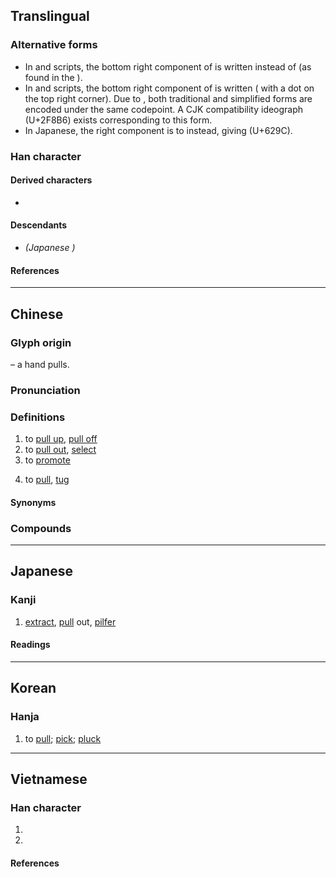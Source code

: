 {{also|抜|拨}}
{{character info}}
{{character info|0x2F8B6}}

==Translingual==
{{CJKV-forms|拔|拔|抜|拔}}

===Alternative forms===
* In {{w|traditional Chinese characters|traditional Chinese}} and {{w|Hanja|Korean}} scripts, the bottom right component of {{l|mul|犮}} is written {{l|mul|乂}} instead of {{l|mul|又}} (as found in the {{w|Kangxi dictionary}}).
* In {{w|simplified Chinese characters|simplified Chinese}} and {{w|Chữ Nôm|Vietnamese}} scripts, the bottom right component of {{l|mul|犮}} is written {{l|mul|又}} ({{l|mul|友}} with a dot on the top right corner). Due to {{w|Han unification}}, both traditional and simplified forms are encoded under the same codepoint. A CJK compatibility ideograph (U+2F8B6) exists corresponding to this form.
* In Japanese, the right component {{l|mul|犮}} is {{w|Shinjitai|simplified}} to {{l|mul|友}} instead, giving {{l|mul|抜}} (U+629C).

===Han character===
{{Han char|rn=64|rad=手|as=05|sn=8|four=53047|canj=QIKE,QIKK|ids=⿰扌犮(GHTJK)}}

====Derived characters====
* {{l|mul|[[菝]]}}

====Descendants====
* {{l|mul|[[抜]]}} ''(Japanese {{w|shinjitai}})''

====References====
{{Han ref|kx=0426.010|dkj=11959|dj=0774.030|hdz=31850.030|uh=62D4|ud=25300|bh=A9DE|bd=43486}}
{{Han ref|uh=2F8B6}}

----

==Chinese==
{{zh-forms}}

===Glyph origin===
{{Han etym}}
{{Han compound|手|alt1=扌|t1=hand|犮|ls=psc|c1=s|c2=p}} – a hand pulls.

===Pronunciation===
{{zh-pron
|m=bá
|m-s=pa2
|dg=ба1
|c=bat6
|c-t=bat5
|g=pat7
|h=pfs=pha̍t;gd=pad6
|j=bah5
|mb=
|md=bĕk
|mn=xm,tp,hc,km:pu̍ih/qz,kh,tn,tc,lk,mg:poe̍h/zz:pe̍h/sx,yl:pōe/xm,tw:poa̍h/xm,zz,twv:phoa̍h/poa̍t
|mn_note=pu̍ih/poe̍h/pe̍h/pōe - vernacular; poa̍h/phoa̍h - vernacular (“to draw water”); poa̍t - literary
|mn-t=boih8/buah8/buag8/buêg8
|mn-t_note=boih8 - vernacular; buah8 - vernacular (“to draw water”); buag8/buêg8 - literary (buêg8 - Chaozhou)
|w=5baq
|x=pa6
|mc=y
|oc=y
|ma=y
|cat=v
}}

===Definitions===
{{zh-hanzi}}

# to [[pull up]], [[pull off]]
# to [[pull out]], [[select]]
# to [[promote]]
# {{lb|zh|Min Bei|Min Dong}} to [[pull]], [[tug]]

====Synonyms====
{{zh-dial|拉}}

===Compounds===
{{zh-der|拔萃|拔除|拔地|拔釘錘|拔頂|拔毒|拔罐|拔河|拔海|拔火罐|拔尖|拔節|拔錨|拔取|拔染|拔絲|拔腿|拔擢|拔營|海拔|開拔|馬桶拔|勁拔|雋拔|俊拔|熱插拔|提拔|挺拔|象拔蚌|鞋拔|選拔|自拔|矮子裡拔將軍|拔毛連茹|拔苗助長|拔茅連茹|出類拔萃|劍拔弩張|堅忍不拔|堅韌不拔|雁過拔毛|一毛不拔|不能自拔|不拔|堅毅不拔|一手提拔|出群拔萃|孤拔|出類拔群|九牛身上拔一根毛|張弓拔刃|弩張劍拔|峭拔|大象口裡拔生牙|努筋拔力|倒拔蛇|拔群出萃|拔刀相助|拔舌地獄|攻拔|拔類超群|拔山志|拔奇|拔摋|拔樹尋根|拔白|救拔|拔幟易幟|拔剌|拔禾|拔救|拔跡|拔葵去織|拔十得五|拔山曲|拔距|牢不可拔|拔腿就跑|拉拔|拔群|拔來報往|拔地而起|拔葵|拔山蓋世|拔頭|抽丁拔楔|拔碇|清拔|拔萃書室|拔得頭籌|拔宅|撼山拔樹|枉口拔舌|拔葵啖棗|拔達嶺|擢拔|拔宅上昇|拔起|拔寨|拔本塞原|拔短籌|拔濟|拔了蘿蔔地皮寬|拔短梯|拔地參天|拔身|拔群出類|拔刀相濟|拔十失五|拔尤|拔山力|拔犀擢象|拔步|牽牛拔樁|拔地倚天|神采英拔|拔貢|拔釘鎚|拔俗|振拔|拔睹兒|拔旗|拔牙|窟裡拔蛇|拔出|拔了一個尖兒|拔虎鬚|拔濟火宅|提口拔舌|拔縫|秀拔|拔都|拔突|拔山舉鼎|抽筋拔骨|拔薤|濟貧拔苦|拔頭籌|拔罐子|甄拔|拔宅飛昇|拔親|挺拔不群|拔關|拔地搖山|拔脯子|濟拔|拔幟|拔高|拔檔|拔本塞源|扛鼎拔山|拔山扛鼎|拔著短籌|拔解|拔脯兒|拔新領異|拔樹撼山|拔萃出群|拔圍出夫|拔去一丁|拔山超海|拔都魯|拔刀斷席|拔步床|拔萃出類|拔掉|拔不出腿來|路見不平，拔刀相助|連根拔起|超世拔俗|虎口拔牙|自拔來歸|老天拔地|簡拔|超塵拔俗|超群拔類|老虎嘴裡拔牙|超俗拔群|路見不平，拔劍相助|英拔|鞋拔子|絕塵拔俗|老虎嘴上拔毛|迥拔|薦拔|符拔|舉鼎拔山|連根拔掉|超拔|選拔賽|虎嘴上拔毛}}

{{zh-cat|Elementary}}

----

==Japanese==
{{ja-kanji forms|抜|拔}}

===Kanji===
{{ja-kanji|grade=|rs=手05|shin=抜}}

# [[extract]], [[pull]] out, [[pilfer]]

====Readings====
{{ja-readings
|goon=ばち
|kanon=はつ
|kanyoon=ばつ
|on=はい
|kun=ぬ-く, ぬ-ける, たすける
}}

----

==Korean==

===Hanja===
{{ko-hanja|hangeul=[[발]], [[패]]|eumhun=|rv=bal, pae|mr=pal, p'ae|y=pal, phay}}

# to [[pull]]; [[pick]]; [[pluck]]

----

==Vietnamese==

===Han character===
{{vi-readings|rs=手05
|hanviet=bạt-tdcndg;gdhn;tvctdhv;hvttd;tchvtd, bội-hvttd;tchvtd
|phienthiet=
|nom=bạt-tdcndg;gdhn, gạt-tdcndg;gdhn;btcn, bặt-gdhn, vạt-gdhn
}}

# {{han tu form of|bạt|[[pull]], [[extract]]}}
# {{nom form of|gạt|[[brush off]]}}

====References====
<references/>
